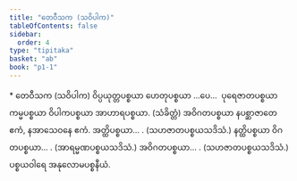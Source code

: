 ```yaml
---
title: "တေဝီသက (သဝိပါက)"
tableOfContents: false
sidebar:
  order: 4
type: "tipitaka"
basket: "ab"
book: "p1-1"
---
```



<DynamicBreadcrumb />

<Paragraph type="center" book="p1-1">
* တေဝီသက (သဝိပါက)
</Paragraph>

<Paragraph number="623" book="p1-1">
ဝိပ္ပယုတ္တပစ္စယာ ဟေတုပစ္စယာ …ပေ…  ပုရေဇာတပစ္စယာ ကမ္မပစ္စယာ ဝိပါကပစ္စယာ အာဟာရပစ္စယာ. (သံခိတ္တံ) အဝိဂတပစ္စယာ နပစ္ဆာဇာတေ ဧကံ, နအာသေဝနေ ဧကံ.
</Paragraph>

<Paragraph number="624" type="center" book="p1-1">
အတ္ထိပစ္စယာ… . (သဟဇာတပစ္စယသဒိသံ.)
</Paragraph>

<Paragraph number="625" type="center" book="p1-1">
နတ္ထိပစ္စယာ ဝိဂတပစ္စယာ… . (အာရမ္မဏပစ္စယသဒိသံ.)
</Paragraph>

<Paragraph number="626" type="center" book="p1-1">
အဝိဂတပစ္စယာ… . (သဟဇာတပစ္စယသဒိသံ.)

</Paragraph>

<Paragraph number="627" type="center" book="p1-1">
ပစ္စယဝါရေ အနုလောမပစ္စနီယံ.
</Paragraph>